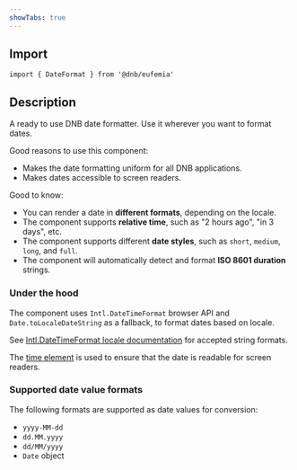 ```yaml
---
showTabs: true
---
```



## Import

```tsx
import { DateFormat } from '@dnb/eufemia'
```

## Description

A ready to use DNB date formatter. Use it wherever you want to format dates.

Good reasons to use this component:

- Makes the date formatting uniform for all DNB applications.
- Makes dates accessible to screen readers.

Good to know:

- You can render a date in **different formats**, depending on the locale.
- The component supports **relative time**, such as "2 hours ago", "in 3 days", etc.
- The component supports different **date styles**, such as `short`, `medium`, `long`, and `full`.
- The component will automatically detect and format **ISO 8601 duration** strings.

### Under the hood

The component uses `Intl.DateTimeFormat` browser API and `Date.toLocaleDateString` as a fallback, to format dates based on locale.

See [Intl.DateTimeFormat locale documentation](https://developer.mozilla.org/en-US/docs/Web/JavaScript/Reference/Global_Objects/Intl#locales_argument) for accepted string formats.

The [time element](https://developer.mozilla.org/en-US/docs/Web/HTML/Reference/Elements/time) is used to ensure that the date is readable for screen readers.

### Supported date value formats

The following formats are supported as date values for conversion:

- `yyyy-MM-dd`
- `dd.MM.yyyy`
- `dd/MM/yyyy`
- `Date` object
